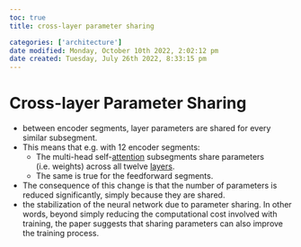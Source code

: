 ```yaml
---
toc: true
title: cross-layer parameter sharing

categories: ['architecture']
date modified: Monday, October 10th 2022, 2:02:12 pm
date created: Tuesday, July 26th 2022, 8:33:15 pm
---
```


# Cross-layer Parameter Sharing
- between encoder segments, layer parameters are shared for every similar subsegment.
- This means that e.g. with 12 encoder segments:
	- The multi-head self-[attention](Attention.qmd) subsegments share parameters (i.e. weights) across all twelve [layers](Layers.qmd).
	- The same is true for the feedforward segments.
- The consequence of this change is that the number of parameters is reduced significantly, simply because they are shared.
- the stabilization of the neural network due to parameter sharing. In other words, beyond simply reducing the computational cost involved with training, the paper suggests that sharing parameters can also improve the training process.



